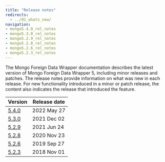 ```yaml
---
title: "Release notes"
redirects:
  - ../01_whats_new/
navigation:
- mongo5.4.0_rel_notes
- mongo5.3.0_rel_notes
- mongo5.2.9_rel_notes
- mongo5.2.8_rel_notes
- mongo5.2.6_rel_notes
- mongo5.2.3_rel_notes
---
```


The Mongo Foreign Data Wrapper documentation describes the latest version of Mongo Foreign Data Wrapper 5, including minor releases and patches. The release notes provide information on what was new in each release. For new functionality introduced in a minor or patch release, the content also indicates the release that introduced the feature.

| Version                       | Release date | 
| ----------------------------- | ------------ | 
| [5.4.0](mongo5.4.0_rel_notes) | 2022 May 27  | 
| [5.3.0](mongo5.3.0_rel_notes) | 2021 Dec 02  |
| [5.2.9](mongo5.2.9_rel_notes) | 2021 Jun 24  |
| [5.2.8](mongo5.2.8_rel_notes) | 2020 Nov 23  |
| [5.2.6](mongo5.2.8_rel_notes) | 2019 Sep 27  |
| [5.2.3](mongo5.2.8_rel_notes) | 2018 Nov 01  |



